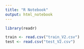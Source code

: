 ```yaml
---
title: "R Notebook"
output: html_notebook
---
```




```r
library(readr)
```

```r
train <- read.csv("train_V2.csv")
test <- read.csv("test_V2.csv")
```


